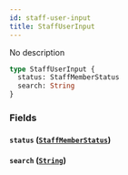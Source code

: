 ```yaml
---
id: staff-user-input
title: StaffUserInput
---
```


No description

```graphql
type StaffUserInput {
  status: StaffMemberStatus
  search: String
}
```

### Fields

#### `status` ([`StaffMemberStatus`](/developer/api-reference/enums/staff-member-status.mdx))

#### `search` ([`String`](/developer/api-reference/scalars/string.mdx))
